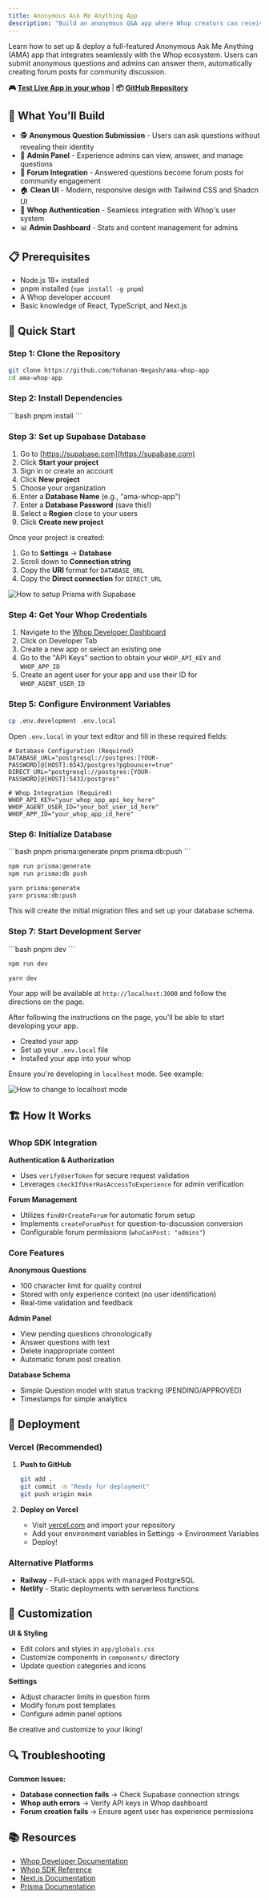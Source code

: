 ```yaml
---
title: Anonymous Ask Me Anything App
description: "Build an anonymous Q&A app where Whop creators can receive anonymous questions from their community members."
---
```


Learn how to set up & deploy a full-featured Anonymous Ask Me Anything (AMA) app that integrates seamlessly with the Whop ecosystem. Users can submit anonymous questions and admins can answer them, automatically creating forum posts for community discussion.

**🎮 [Test Live App in your whop](https://whop.com/apps/app_lAgURr4dDAesot/install/)** | **📦 [GitHub Repository](https://github.com/Yohanan-Negash/ama-whop-app)**

## 🎯 What You'll Build

- 🕵️ **Anonymous Question Submission** - Users can ask questions without revealing their identity
- 👑 **Admin Panel** - Experience admins can view, answer, and manage questions
- 📝 **Forum Integration** - Answered questions become forum posts for community engagement
- 🏠 **Clean UI** - Modern, responsive design with Tailwind CSS and Shadcn UI
- 🔐 **Whop Authentication** - Seamless integration with Whop's user system
- 📊 **Admin Dashboard** - Stats and content management for admins

## 📋 Prerequisites

- Node.js 18+ installed
- pnpm installed (`npm install -g pnpm`)
- A Whop developer account
- Basic knowledge of React, TypeScript, and Next.js

## 🚀 Quick Start

### Step 1: Clone the Repository

```bash
git clone https://github.com/Yohanan-Negash/ama-whop-app
cd ama-whop-app
```

### Step 2: Install Dependencies

<CodeGroup>
```bash
pnpm install
```
</CodeGroup>

### Step 3: Set up Supabase Database

1. Go to [https://supabase.com](https://supabase.com)
2. Click **Start your project**
3. Sign in or create an account
4. Click **New project**
5. Choose your organization
6. Enter a **Database Name** (e.g., "ama-whop-app")
7. Enter a **Database Password** (save this!)
8. Select a **Region** close to your users
9. Click **Create new project**

Once your project is created:
1. Go to **Settings** → **Database**
2. Scroll down to **Connection string**
3. Copy the **URI** format for `DATABASE_URL`
4. Copy the **Direct connection** for `DIRECT_URL`

<Frame>
  <img
    src="/how-to-videos/prisma-setup.gif"
    alt="How to setup Prisma with Supabase"
  />
</Frame>

### Step 4: Get Your Whop Credentials

1. Navigate to the [Whop Developer Dashboard](https://whop.com/dashboard)
2. Click on Developer Tab
3. Create a new app or select an existing one
4. Go to the "API Keys" section to obtain your `WHOP_API_KEY` and `WHOP_APP_ID`
5. Create an agent user for your app and use their ID for `WHOP_AGENT_USER_ID`

### Step 5: Configure Environment Variables

```bash
cp .env.development .env.local
```

Open `.env.local` in your text editor and fill in these required fields:

```env
# Database Configuration (Required)
DATABASE_URL="postgresql://postgres:[YOUR-PASSWORD]@[HOST]:6543/postgres?pgbouncer=true"
DIRECT_URL="postgresql://postgres:[YOUR-PASSWORD]@[HOST]:5432/postgres"

# Whop Integration (Required)
WHOP_API_KEY="your_whop_app_api_key_here"
WHOP_AGENT_USER_ID="your_bot_user_id_here"
WHOP_APP_ID="your_whop_app_id_here"
```

### Step 6: Initialize Database
<CodeGroup>
```bash
pnpm prisma:generate
pnpm prisma:db:push
```

```bash npm
npm run prisma:generate
npm run prisma:db push
```

```bash yarn
yarn prisma:generate
yarn prisma:db:push
```
</CodeGroup>


This will create the initial migration files and set up your database schema.

### Step 7: Start Development Server

<CodeGroup>
```bash
pnpm dev
```

```bash npm
npm run dev
```

```bash yarn
yarn dev
```
</CodeGroup>


Your app will be available at `http://localhost:3000` and follow the directions on the page.

After following the instructions on the page, you'll be able to start developing your app. 

- Created your app
- Set up your `.env.local` file
- Installed your app into your whop

Ensure you're developing in `localhost` mode. See example:

<Frame>
  <img
    src="/how-to-videos/change-to-localhost-mode.gif"
    alt="How to change to localhost mode"
  />
</Frame>

## 🏗️ How It Works

### Whop SDK Integration

**Authentication & Authorization**
- Uses `verifyUserToken` for secure request validation
- Leverages `checkIfUserHasAccessToExperience` for admin verification

**Forum Management**
- Utilizes `findOrCreateForum` for automatic forum setup
- Implements `createForumPost` for question-to-discussion conversion
- Configurable forum permissions (`whoCanPost: "admins"`)

### Core Features

**Anonymous Questions**
- 100 character limit for quality control
- Stored with only experience context (no user identification)
- Real-time validation and feedback

**Admin Panel**
- View pending questions chronologically
- Answer questions with text
- Delete inappropriate content
- Automatic forum post creation

**Database Schema**
- Simple Question model with status tracking (PENDING/APPROVED)
- Timestamps for simple analytics

## 🚀 Deployment

### Vercel (Recommended)

1. **Push to GitHub**
   ```bash
   git add .
   git commit -m "Ready for deployment"
   git push origin main
   ```

2. **Deploy on Vercel**
   - Visit [vercel.com](https://vercel.com) and import your repository
   - Add your environment variables in Settings → Environment Variables
   - Deploy!

### Alternative Platforms
- **Railway** - Full-stack apps with managed PostgreSQL
- **Netlify** - Static deployments with serverless functions

## 🔧 Customization

**UI & Styling**
- Edit colors and styles in `app/globals.css`
- Customize components in `components/` directory
- Update question categories and icons

**Settings**
- Adjust character limits in question form
- Modify forum post templates
- Configure admin panel options

Be creative and customize to your liking!

## 🔍 Troubleshooting

**Common Issues:**
- **Database connection fails** → Check Supabase connection strings
- **Whop auth errors** → Verify API keys in Whop dashboard
- **Forum creation fails** → Ensure agent user has experience permissions

## 📚 Resources
- [Whop Developer Documentation](https://dev.whop.com)
- [Whop SDK Reference](https://github.com/whopio/whop-sdk-ts)
- [Next.js Documentation](https://nextjs.org/docs)
- [Prisma Documentation](https://www.prisma.io/docs)